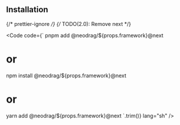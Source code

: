 
## Installation

{/* prettier-ignore */}
{/* TODO(2.0): Remove next */}

<Code code={`
pnpm add @neodrag/${props.framework}@next

# or

npm install @neodrag/${props.framework}@next

# or

yarn add @neodrag/${props.framework}@next
`.trim()} lang="sh" />
